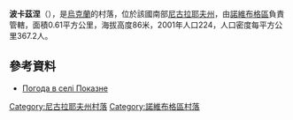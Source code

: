 {{coord|47|33|53|N|32|42|4|E|scale:100000|display=title}}

'''波卡茲涅'''（{{lang-uk|Показне}}），是[[烏克蘭|烏克蘭]]的村落，位於該國南部[[尼古拉耶夫州|尼古拉耶夫州]]，由[[諾維布格區|諾維布格區]]負責管轄，面積0.61平方公里，海拔高度86米，2001年人口224，人口密度每平方公里367.2人。

==參考資料==
* [http://weather.in.ua/ua/nikolaevskaja/21037 Погода в селі Показне] {{Wayback|url=http://weather.in.ua/ua/nikolaevskaja/21037 |date=20160606183425 }}

[[Category:尼古拉耶夫州村落|Category:尼古拉耶夫州村落]]
[[Category:諾維布格區村落|Category:諾維布格區村落]]


{{Mykolaiv-geo-stub}}